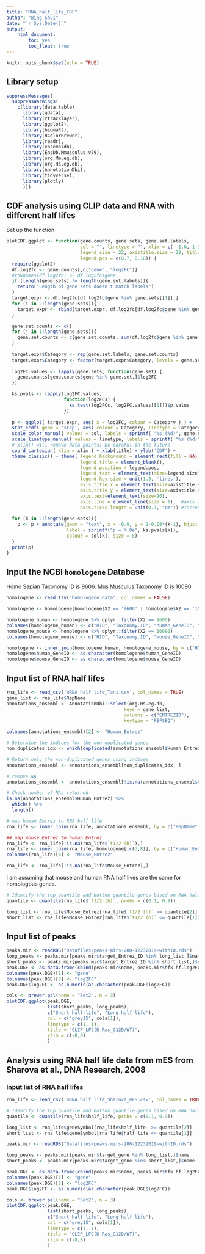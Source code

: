 ```yaml
---
title: "RNA_half_life_CDF"
author: "Bing Shui"
date: "`r Sys.Date()`"
output: 
    html_document:
        toc: yes
        toc_float: true
---
```


```r
knitr::opts_chunk$set(echo = TRUE)
```

## Library setup

```r
suppressMessages(
  suppressWarnings(
    c(library(data.table),
      library(gdata),
      library(rtracklayer),
      library(ggplot2),
      library(biomaRt),
      library(RColorBrewer),
      library(readr),
      library(ensembldb),
      library(EnsDb.Mmusculus.v79),
      library(org.Mm.eg.db),
      library(org.Hs.eg.db),
      library(AnnotationDbi),
      library(tidyverse),
      library(plotly)
      )))
```


## CDF analysis using CLIP data and RNA with different half lifes
Set up the function
```r
plotCDF.ggplot <- function(gene.counts, gene.sets, gene.set.labels,
                           col = "", linetype = "", xlim = c( -1.0, 1.3 ),
                           legend.size = 22, axistitle.size = 22, title = "Fold change log2 (Dicer KO/WT)",
                           legend.pos = c(0.7, 0.18)) {
  require(ggplot2)
  df.log2fc <- gene.counts[,c("gene", "log2FC")]
  #rownames(df.log2fc) <- df.log2fc$gene
  if (length(gene.sets) != length(gene.set.labels)){
    return("Length of gene sets doesn't match labels")
  }
  target.expr <- df.log2fc[df.log2fc$gene %in% gene.sets[[1]],]
  for (i in 2:length(gene.sets)){
    target.expr <- rbind(target.expr, df.log2fc[df.log2fc$gene %in% gene.sets[[i]],])
  }

  gene.set.counts <- c()
  for (j in 1:length(gene.sets)){
    gene.set.counts <- c(gene.set.counts, sum(df.log2fc$gene %in% gene.sets[[j]]))
  }
  
  target.expr$Category <- rep(gene.set.labels, gene.set.counts)
  target.expr$Category <- factor(target.expr$Category, levels = gene.set.labels)
  
  log2FC.values <- lapply(gene.sets, function(gene.set) {
    gene.counts[gene.counts$gene %in% gene.set,]$log2FC
  })

  ks.pvals <- lapply(log2FC.values,
                     function(log2FCs) {
                       ks.test(log2FCs, log2FC.values[[1]])$p.value
                     })
  
  p <- ggplot( target.expr, aes( x = log2FC, colour = Category ) ) +
  stat_ecdf( geom = 'step', aes( colour = Category, linetype = Category ), lwd = 1 ) +
  scale_color_manual( values = col, labels = sprintf( "%s (%d)", gene.set.labels, gene.set.counts ) ) +
  scale_linetype_manual( values = linetype, labels = sprintf( "%s (%d)", gene.set.labels, gene.set.counts ) ) +
  # xlim() will remove data points; Be careful in the future
  coord_cartesian( xlim = xlim ) + xlab(title) + ylab('CDF') +
  theme_classic() + theme( legend.background = element_rect(fill = NA), 
                           legend.title = element_blank(), 
                           legend.position = legend.pos,
                           legend.text = element_text(size=legend.size),
                           legend.key.size = unit(1.5, 'lines'),
                           axis.title.x = element_text(size=axistitle.size, margin = margin(t = 10)),
                           axis.title.y = element_text(size=axistitle.size, margin = margin(r = 10)),
                           axis.text=element_text(size=20),
                           axis.line = element_line(size = 1),  #axis label size
                           axis.ticks.length = unit(0.3, "cm")) #increase tick length
  
  for (k in 2:length(gene.sets)){
    p <- p + annotate(geom = "text", x = -0.9, y = 1-0.08*(k-1), hjust = 0, 
                      label = sprintf("p = %.0e", ks.pvals[k]), 
                      colour = col[k], size = 8)
  }
  print(p)
}
```

## Input the NCBI `homologene` Database
Homo Sapian Taxonomy ID is 9606.
Mus Musculus Taxonomy ID is 10090.
```r
homologene <- read_tsv("homologene.data", col_names = FALSE)

homologene <- homologene[homologene$X2 == '9606' | homologene$X2 == '10090',]

homologene_human <- homologene %>% dplyr::filter(X2 == 9606)
colnames(homologene_human) <- c("HID", "Taxonomy.ID", "human_GeneID", "human_GeneSymbol", "human_ProteinGi", "human_ProteinAcessionn")
homologene_mouse <- homologene %>% dplyr::filter(X2 == 10090)
colnames(homologene_mouse) <- c("HID", "Taxonomy.ID", "mouse_GeneID", "mouse_GeneSymbol", "mouse_ProteinGi", "mouse_ProteinAcessionn")

homologene <- inner_join(homologene_human, homologene_mouse, by = c("HID" = "HID"))
homologene$human_GeneID <- as.character(homologene$human_GeneID)
homologene$mouse_GeneID <- as.character(homologene$mouse_GeneID)
```

## Input list of RNA half lifes
```r
rna_life <- read_csv('mRNA half life_Tani.csv', col_names = TRUE)
gene_list <- rna_life$RepName
annotations_ensembl <- AnnotationDbi::select(org.Hs.eg.db,
                                           keys = gene_list,
                                           columns = c("ENTREZID"),
                                           keytype = "REFSEQ")

colnames(annotations_ensembl)[2] <- "Human_Entrez"

# Determine the indices for the non-duplicated genes
non_duplicates_idx <- which(duplicated(annotations_ensembl$Human_Entrez) == FALSE)

# Return only the non-duplicated genes using indices
annotations_ensembl <- annotations_ensembl[non_duplicates_idx, ]

# remove NA
annotations_ensembl <- annotations_ensembl[!is.na(annotations_ensembl$Human_Entrez),]

# Check number of NAs returned
is.na(annotations_ensembl$Human_Entrez) %>%
  which() %>%
  length()

# map human Entrez to RNA half life 
rna_life <- inner_join(rna_life, annotations_ensembl, by = c("RepName" = "REFSEQ"))

## map mouse Entrez to human Entrez
rna_life <- rna_life[!is.na(rna_life$`t1/2 (h)`),]
rna_life <- inner_join(rna_life, homologene[,c(3,8)], by = c("Human_Entrez" = "human_GeneID"))
colnames(rna_life)[6] <- "Mouse_Entrez"

rna_life <- rna_life[!is.na(rna_life$Mouse_Entrez),]
```

I am assuming that mouse and human RNA half lives are the same for homologous genes.
```r
# Identify the top quantile and bottom quantile genes based on RNA half life
quantile <- quantile(rna_life$`t1/2 (h)`, probs = c(0.1, 0.9))

long_list <- rna_life$Mouse_Entrez[rna_life$`t1/2 (h)` >= quantile[2]]
short_list <- rna_life$Mouse_Entrez[rna_life$`t1/2 (h)` <= quantile[1]]

```

## Input list of peaks
```r
peaks.mir <- readRDS("Datafiles/peaks-mirs-200-12232019-withID.rds")
long_peaks <- peaks.mir[peaks.mir$target_Entrez_ID %in% long_list,]$name
short_peaks <- peaks.mir[peaks.mir$target_Entrez_ID %in% short_list,]$name
peak.DGE <- as.data.frame(cbind(peaks.mir$name, peaks.mir$hfk.hf.log2FC))
colnames(peak.DGE)[1] <- "gene"
colnames(peak.DGE)[2] <- "log2FC"
peak.DGE$log2FC <- as.numeric(as.character(peak.DGE$log2FC))

cols <- brewer.pal(name = "Set2", n = 3)
plotCDF.ggplot(peak.DGE,
               list(short_peaks, long_peaks),
               c("Short half-life", "Long half-life"),
               col = c("grey15", cols[1]),
               linetype = c(1, 1),
               title = "CLIP_LFC(K-Ras_G12D/WT)",
               xlim = c(-8,8)
               )

```
 
## Analysis using RNA half life data from mES from Sharova et al., DNA Research, 2008
### Input list of RNA half lifes
```r
rna_life <- read_csv('mRNA half life_Sharova_mES.csv', col_names = TRUE)
```

```r
# Identify the top quantile and bottom quantile genes based on RNA half life
quantile <- quantile(rna_life$half_life, probs = c(0.1, 0.9))

long_list <- rna_life$geneSymbol[rna_life$half_life  >= quantile[2]]
short_list <- rna_life$geneSymbol[rna_life$half_life <= quantile[1]]

peaks.mir <- readRDS("Datafiles/peaks-mirs-200-12232019-withID.rds")

long_peaks <- peaks.mir[peaks.mir$target_gene %in% long_list,]$name
short_peaks <- peaks.mir[peaks.mir$target_gene %in% short_list,]$name

peak.DGE <- as.data.frame(cbind(peaks.mir$name, peaks.mir$hfk.hf.log2FC))
colnames(peak.DGE)[1] <- "gene"
colnames(peak.DGE)[2] <- "log2FC"
peak.DGE$log2FC <- as.numeric(as.character(peak.DGE$log2FC))

cols <- brewer.pal(name = "Set2", n = 3)
plotCDF.ggplot(peak.DGE,
               list(short_peaks, long_peaks),
               c("Short half-life", "Long half-life"),
               col = c("grey15", cols[1]),
               linetype = c(1, 1),
               title = "CLIP_LFC(K-Ras_G12D/WT)",
               xlim = c(-8,8)
               )

```

 
 
